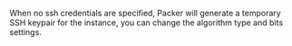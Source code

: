<!-- Code generated from the comments of the SSHTemporaryKeyPair struct in packer-plugin-sdk/communicator/config.go; DO NOT EDIT MANUALLY -->

When no ssh credentials are specified, Packer will generate a temporary SSH
keypair for the instance, you can change the algorithm type and bits
settings.
